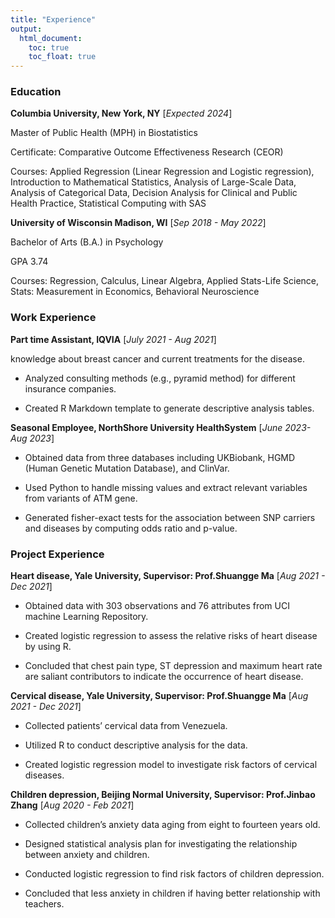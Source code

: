 ```yaml
---
title: "Experience"
output: 
  html_document:
    toc: true
    toc_float: true
---
```


### Education
**Columbia University, New York, NY** [*Expected 2024*] 

Master of Public Health (MPH) in Biostatistics

Certificate: Comparative Outcome Effectiveness Research (CEOR)

Courses: Applied Regression (Linear Regression and Logistic regression), Introduction to Mathematical Statistics, Analysis of Large-Scale Data, Analysis of Categorical Data, Decision Analysis for Clinical and Public Health Practice, Statistical Computing with SAS

**University of Wisconsin Madison, WI** [*Sep 2018 - May 2022*]

Bachelor of Arts (B.A.) in Psychology

GPA 3.74

Courses: Regression, Calculus, Linear Algebra, Applied Stats-Life Science, Stats: Measurement in Economics, Behavioral Neuroscience

### Work Experience
**Part time Assistant, IQVIA** [*July 2021 - Aug 2021*]

knowledge about breast cancer and current treatments for the disease.

* Analyzed consulting methods (e.g., pyramid method) for different insurance companies.

* Created R Markdown template to generate descriptive analysis tables.

**Seasonal Employee, NorthShore University HealthSystem** [*June 2023-Aug 2023*]

* Obtained data from three databases including UKBiobank, HGMD (Human Genetic Mutation Database), and ClinVar.

* Used Python to handle missing values and extract relevant variables from variants of ATM gene.

* Generated fisher-exact tests for the association between SNP carriers and diseases by computing odds ratio and p-value.

### Project Experience
**Heart disease, Yale University, Supervisor: Prof.Shuangge Ma** [*Aug 2021 - Dec 2021*]

* Obtained data with 303 observations and 76 attributes from UCI machine Learning Repository.

* Created logistic regression to assess the relative risks of heart disease by using R.

* Concluded that chest pain type, ST depression and maximum heart rate are saliant contributors to indicate the occurrence of heart disease.

**Cervical disease, Yale University, Supervisor: Prof.Shuangge Ma** [*Aug 2021 - Dec 2021*]

* Collected patients’ cervical data from Venezuela.

* Utilized R to conduct descriptive analysis for the data.

* Created logistic regression model to investigate risk factors of cervical diseases.

**Children depression, Beijing Normal University, Supervisor: Prof.Jinbao Zhang** [*Aug 2020 - Feb 2021*]

* Collected children’s anxiety data aging from eight to fourteen years old.

* Designed statistical analysis plan for investigating the relationship between anxiety and children.

* Conducted logistic regression to find risk factors of children depression.

* Concluded that less anxiety in children if having better relationship with teachers.

